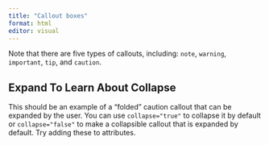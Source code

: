```yaml
---
title: "Callout boxes"
format: html
editor: visual
---
```


::: {callout-note}
Note that there are five types of callouts, including: `note`, `warning`, `important`, `tip`, and `caution`.
:::

::: {callout-caution}
## Expand To Learn About Collapse

This should be an example of a "folded" caution callout that can be expanded by the user. You can use `collapse="true"` to collapse it by default or `collapse="false"` to make a collapsible callout that is expanded by default. Try adding these to attributes.
:::